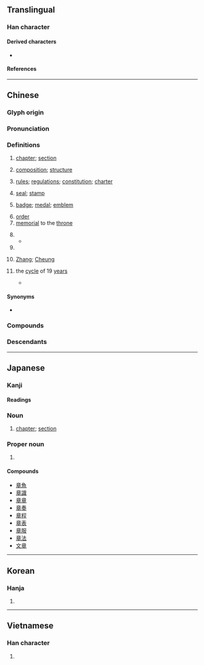 {{character info}}
==Translingual==

===Han character===
{{Han char|rn=117|rad=立|as=06|sn=11|four=00406|canj=YTAJ|ids=⿱立早,⿱音十}}

====Derived characters====
* {{l|mul|[[障]], [[蟑]]}}

====References====
{{Han ref|kx=0871.080|dkj=25761|dj=1301.170|hdz=42709.040|uh=7AE0}}

----

==Chinese==
{{zh-forms}}

===Glyph origin===
{{Han etym}}

===Pronunciation===
{{zh-pron
|m=zhāng
|m-s=
|c=zoeng1
|c-t=
|g=
|h=pfs=chông
|j=
|mb=
|md=ciŏng
|mn=xm,qz,tp,tc,hc,kh,lk,sx,yl,km,mg:chiuⁿ/zz,tn:chioⁿ/xm,qz,tw:chiong/zz:chiang
|mn_note=chiuⁿ/chioⁿ - vernacular; chiong/chiang - literary
|mn-t=zion1/ziên1/ziang1
|mn-t_note=zion1/ziên1 - vernacular (ziên1 - Chaozhou); ziang1 - literary
|w=1tsaan
|x=
|mc=y
|oc=y
|ma=y
|cat=n,v,cls,pn
}}

===Definitions===
{{zh-hanzi}}

# [[chapter]]; [[section]]
#: {{zh-x|章節|chapter, section}}
#: {{zh-x|樂章|{{q|music}} movement}}
# [[composition]]; [[structure]]
#: {{zh-x|文章|article, essay}}
# [[rule]]s; [[regulation]]s; [[constitution]]; [[charter]]
#: {{zh-x|章程|rules; charter}}
# [[seal]]; [[stamp]]
#: {{zh-x|圖章|stamp, seal}}
# [[badge]]; [[medal]]; [[emblem]]
#: {{zh-x|徽章|badge, emblem}}
# [[order]] {{rfv-sense|zh}}
# [[memorial]] to the [[throne]]
#: {{zh-x|奏章|memorial to the throne}}
# {{zh-alt-form|彰|tr=zhāng|[[obvious]]; [[well-known]]; to make manifest; to distinguish}}
#* {{zh-x|「^殷 之 三-仁」 皆 暗 於 前 而 章 於 後，何 益 於 事？何 補 於 君？|The so-called "three virtuous men of Yin" were all in various forms of oblivion beforehand and '''were accorded great fame''' after the fact. How did that help with the matters of their country? What use were there to their prince?|ref={{circa2|early 1st century|short=yes}}, {{w|Huan Tan}} ({{w2|zh|桓譚}}), ''New Treatise'' ({{lang|zh|《新論》}})}}
# {{zh-classifier|[[chapter]]s, etc}}
# {{surname|zh}} [[Zhang]]; [[Cheung]]
#: {{zh-x|^章 ^子-怡|{{w|Zhang Ziyi|'''Zhang''' Ziyi}}}}
# {{lb|zh|Chinese astronomy}} the [[cycle]] of 19 [[years]] {{gloss|approximate common [[multiple]] for the [[synodic month]] and [[tropical year]], similar to the [[Metonic cycle]]}}
#* {{zh-x|十九 歲 為{wéi} 一 章。四 章 為 一 蔀，七十六 歲。|[The cycle of] nineteen years constitute one <b>''zhang''</b>. Four <b>''zhang''</b> make one ''bu'', which is seventy-six years.|CL|ref={{circa2|early 3rd century|short=yes}}, Zhao Shuang ({{w2|zh|趙爽}}), editor. ''{{w|Zhoubi Suanjing}}'' ({{lang|zh|《周髀算經》}})}}

====Synonyms====
* {{s|chapter}} {{zh-l|章段}}

===Compounds===
{{zh-der|建章|千章|密章|便章|彫章鏤句|大諫章|平章百姓|彈章|周章狼狽|報章|帽章|九章算術|徽章|三侯之章|大做文章|急就章|典章制度|引首章|孔章望斗|店章|平章|周章|出口成章|尋章摘句|寶章|寶鼎勛章|下筆成章|官樣文章|保章氏|不成章|圖章|像章|作文章|天章|奎章|國光獎章|大憲章|大費周章|九章律|壓角章|含章|奏章|國光勛章|印章學|九章|印章|勛章|定章|出言成章|典章|公章|八股文章|官章|大塊文章|有文章|牙章|會章|沉吟章句|樂章|景星勛章|斷章摘句|服章|率爾成章|文章星斗|有章|明章之治|憲章|敷章|文虎章|率由舊章|文章憎命|招生簡章|文章鉅公|斷章取義|正章|私章|真章|斷章截句|摘句尋章|橡皮圖章|滿腹文章|照章|摛章繪句|瑤章|班馬文章|獎章|河女之章|摛藻雕章|煞費周章|搜章擿句|殘章斷簡|成章|斐然成章|操翰成章|抗章|毫無章法|榮譽勛章|文章魁首|昄章|援筆成章|文章|約章|章句之徒|龍章鳳篆|蓋章|龍章|章回小說|臂章|章魚|老章程|篇章|走筆成章|見真章|露章|飲章|總章|章表|簽章|紀念章|章臺|章臺柳|胸章|脫口成章|龍章鳳姿|違章建築|簡章|鵬舉獎章|肩章|表章|騎縫章|賞罰無章|雜亂無章|章身|辨章|黨章|豫章|章華|章草|章臺楊柳|章節|章程|章甫縫掖|章甫|章決句斷|章水|章奏|章句儒|章句|章則|諫章|辭章|舉筆成章|褒章|雲章|章服|雕章繢句|誕章|袖章|龍蛇之章|順理成章|鉤章棘句|雕章鏤句|閒章|章法|都鄙有章|雲麾勛章|規章|連章累牘|辯章|章甫薦履|詞章|走馬章臺|費周章|證章|紫綬金章|章動|約法三章|領章|說章兒|星章|章興|章程|章莊鋪|章田寺|顯章}}

===Descendants===
{{CJKV||しょう|장|chương}}

{{zh-cat|Elementary|Calendar terms}}

----

==Japanese==

===Kanji===
{{ja-kanji|grade=3|rs=立06}}

====Readings====
{{ja-readings
|goon=しょう<しやう
|kanon=しょう<しやう
|nanori=あき, あきら, あや, ふみ
}}

===Noun===
{{ja-noun|しょう}}

# [[chapter]]; [[section]]

===Proper noun===
{{ja-pos|あきら|proper}}

# {{given name|ja|male|sort=あきら}}

====Compounds====
{{der-top}}
* [[章魚]]
* [[章識]]
* [[章章]]
* [[章奏]]
* [[章程]]
* [[章表]]
* [[章服]]
* [[章法]]
* [[文章]]
{{der-bottom}}

----

==Korean==

===Hanja===
{{ko-hanja|글|장}}

# {{hanja form of|장|[[chapter]]}}

----

==Vietnamese==

===Han character===
{{vi-readings|reading=[[chương]]|rs=立06}}

# {{rfdef|vi|sort=立06}}